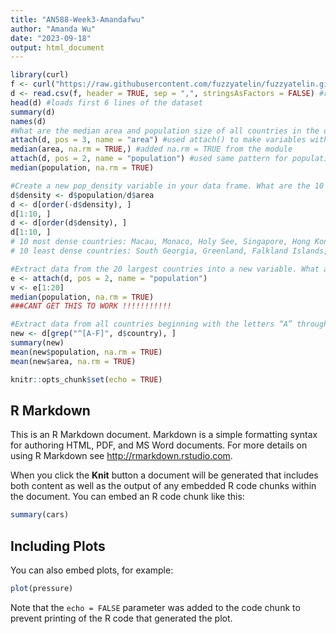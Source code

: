 ```yaml
---
title: "AN588-Week3-Amandafwu"
author: "Amanda Wu"
date: "2023-09-18"
output: html_document
---
```

```r
library(curl)
f <- curl("https://raw.githubusercontent.com/fuzzyatelin/fuzzyatelin.github.io/master/AN588_Fall23/Country-Data-2016.csv") #curl function is similar to url 
d <- read.csv(f, header = TRUE, sep = ",", stringsAsFactors = FALSE) #read.csv reads a file in table format and creates a data frame 
head(d) #loads first 6 lines of the dataset
summary(d)
names(d)
#What are the median area and population size of all countries in the dataset?
attach(d, pos = 3, name = "area") #used attach() to make variables within the dataset so median can be taken from a particular column; pos = 3 means column 3 of the dataset 
median(area, na.rm = TRUE,) #added na.rm = TRUE from the module 
attach(d, pos = 2, name = "population") #used same pattern for population 
median(population, na.rm = TRUE)

#Create a new pop_density variable in your data frame. What are the 10 most dense countries? The 10 least dense?
d$density <- d$population/d$area
d <- d[order(-d$density), ]
d[1:10, ]
d <- d[order(d$density), ]
d[1:10, ]
# 10 most dense countries: Macau, Monaco, Holy See, Singapore, Hong Kong, Gibraltar, Bahrain, Maldives, Malta, Bermuda 
# 10 least dense countries: South Georgia, Greenland, Falkland Islands, Pitcairn Islands, Mongolia, Western Sahara, French Guiana, Namibia, Australia, Iceland 

#Extract data from the 20 largest countries into a new variable. What are the median area and population size of these countries?
e <- attach(d, pos = 2, name = "population")
v <- e[1:20]
median(population, na.rm = TRUE)
###CANT GET THIS TO WORK !!!!!!!!!!!

#Extract data from all countries beginning with the letters “A” through “F”. What are the mean area and population size of these countries?
new <- d[grep("^[A-F]", d$country), ] 
summary(new)
mean(new$population, na.rm = TRUE)
mean(new$area, na.rm = TRUE)
```

```r
knitr::opts_chunk$set(echo = TRUE)
```

## R Markdown

This is an R Markdown document. Markdown is a simple formatting syntax for authoring HTML, PDF, and MS Word documents. For more details on using R Markdown see <http://rmarkdown.rstudio.com>.

When you click the **Knit** button a document will be generated that includes both content as well as the output of any embedded R code chunks within the document. You can embed an R code chunk like this:

```r
summary(cars)
```

## Including Plots

You can also embed plots, for example:

```r
plot(pressure)
```

Note that the `echo = FALSE` parameter was added to the code chunk to prevent printing of the R code that generated the plot.
